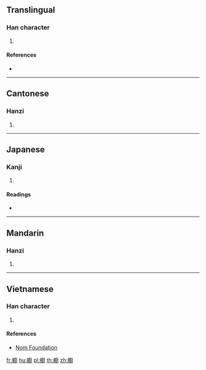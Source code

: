 {{also|櫥}}
==Translingual==

===Han character===
{{Han char|rn=75|rad=木|as=14|sn=18|four=|canj=DMGI|ids=⿰木㕑}}

# {{defn|Han|sort=木14}}

====References====
* {{Han ref|kx=0559.261|dkj=15784|hdz=21308.031|uh=6AC9|ud=27337}}

----

==Cantonese==

===Hanzi===
{{yue-hanzi|jyut=[[ceoi4]], [[cyu4]]|y=cheui4, chyu4}}

# {{defn|lang=yue|sort=木14}}

----

==Japanese==

===Kanji===
{{ja-kanji|grade=|rs=木14}}

# {{defn|lang=ja|sort=木14}}

====Readings====
* {{ja-readings|on=[[ちゅ]] (chu)|kun=[[ひつ]] (hitsu)}}

----

==Mandarin==

===Hanzi===
{{cmn-hanzi|pin=[[chú]] ([[chu2]])|wg=ch'u<sup>2</sup>}}

# {{defn|lang=cmn|sort=木14}}

----

==Vietnamese==

===Han character===
{{vi-readings|rs=木14| hanviet = trù}}

# {{defn|lang=vi|sort=木14}}

====References====
*[http://nomfoundation.org/common/nom_details.php?codepoint=6ac9 Nom Foundation]

[[fr:櫉]]
[[hu:櫉]]
[[pl:櫉]]
[[th:櫉]]
[[zh:櫉]]